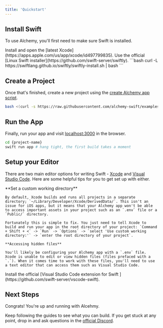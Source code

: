 ```yaml
---
title: 'Quickstart'
---
```


## Install Swift

To use Alchemy, you'll first need to make sure Swift is installed.

<Tabs>
    <Tab title="macOS">
        Install and open the [latest Xcode](https://apps.apple.com/us/app/xcode/id497799835).
    </Tab>
    <Tab title="Linux">
        Use the official [Linux Swift installer](https://github.com/swift-server/swiftly).
        ```bash
        curl -L https://swiftlang.github.io/swiftly/swiftly-install.sh | bash
        ```
    </Tab>

</Tabs>

## Create a Project

Once that's finished, create a new project using the [create Alchemy app script](https://github.com/alchemy-swift/examples/blob/main/create-alchemy-app.sh).

```bash
bash <(curl -s https://raw.githubusercontent.com/alchemy-swift/examples/main/create-alchemy-app.sh)
```

## Run the App

Finally, run your app and visit [localhost:3000](http://localhost:3000) in the browser.

```bash
cd {project-name}
swift run app # hang tight, the first build takes a moment
```

## Setup your Editor

There are two main editor options for writing Swift - [Xcode](https://developer.apple.com/xcode/) and [Visual Studio Code](https://code.visualstudio.com). Here are some helpful tips for you to get set up with either.

<AccordionGroup>
    <Accordion title="Xcode">
        **Set a custom working directory**

    By default, Xcode builds and runs all projects in a separate directory; `~/Library/Developer/Xcode/DerivedData/`. This isn't an issue for iOS apps, but it means that your Alchemy app won't be able to access important assets in your project such as an `.env` file or a `Public/` directory.

    Fortunately this is simple to fix. You just need to tell Xcode to build and run your app in the root directory of your project: `Command + Shift + <` -> `Run` -> `Options` -> `select 'Use custom working directory:'` -> `enter the root directory of your project`.

    **Accessing hidden files**

    You'll likely be configuring your Alchemy app with a `.env` file. Xcode is unable to edit or view hidden files (files prefaced with a `.`). When it comes time to work with these files, you'll need to use a text editor that can access them such as Visual Studio Code.

</Accordion>
<Accordion title="Visual Studio Code">
Install the official [Visual Studio Code extension for
Swift ](https://github.com/swift-server/vscode-swift).
</Accordion>

</AccordionGroup>

## Next Steps

Congrats! You're up and running with Alcehmy.

Keep following the guides to see what you can build. If you get stuck at any point, drop in and ask questions in the [official Discord](https://discord.gg/cGDC6TK7f5).
